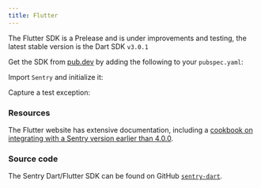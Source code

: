 ```yaml
---
title: Flutter
---
```


<PlatformContent includePath="getting-started-primer" />

<Alert level="warning" title="Note">

The Flutter SDK is a Prelease and is under improvements and testing, the latest stable version is the Dart SDK `v3.0.1`

</Alert>

Get the SDK from [pub.dev](https://pub.dev/packages/sentry_flutter) by adding the following to your `pubspec.yaml`:

<PlatformContent includePath="getting-started-install" />

Import `Sentry` and initialize it:

<PlatformContent includePath="getting-started-config" />

Capture a test exception:

<PlatformContent includePath="getting-started-verify" />

### Resources

The Flutter website has extensive documentation, including a
[cookbook on integrating with a Sentry version earlier than 4.0.0](https://flutter.dev/docs/cookbook/maintenance/error-reporting).

### Source code

The Sentry Dart/Flutter SDK can be found on GitHub [`sentry-dart`](https://github.com/getsentry/sentry-dart/).

<PageGrid nextSteps header="Next Steps" />
